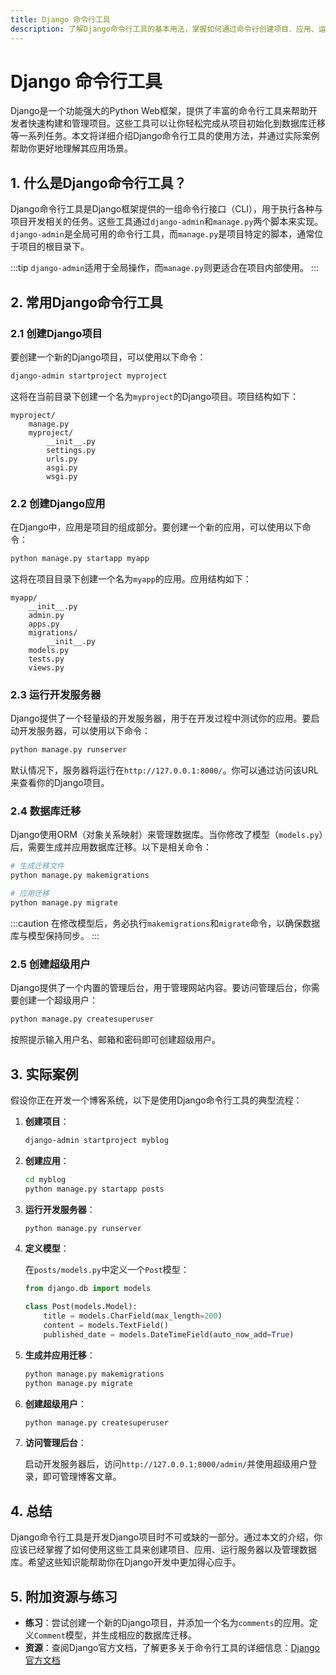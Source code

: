 ```yaml
---
title: Django 命令行工具
description: 了解Django命令行工具的基本用法，掌握如何通过命令行创建项目、应用、运行服务器以及执行数据库迁移等操作。
---
```


# Django 命令行工具

Django是一个功能强大的Python Web框架，提供了丰富的命令行工具来帮助开发者快速构建和管理项目。这些工具可以让你轻松完成从项目初始化到数据库迁移等一系列任务。本文将详细介绍Django命令行工具的使用方法，并通过实际案例帮助你更好地理解其应用场景。

## 1. 什么是Django命令行工具？

Django命令行工具是Django框架提供的一组命令行接口（CLI），用于执行各种与项目开发相关的任务。这些工具通过`django-admin`和`manage.py`两个脚本来实现。`django-admin`是全局可用的命令行工具，而`manage.py`是项目特定的脚本，通常位于项目的根目录下。

:::tip
`django-admin`适用于全局操作，而`manage.py`则更适合在项目内部使用。
:::

## 2. 常用Django命令行工具

### 2.1 创建Django项目

要创建一个新的Django项目，可以使用以下命令：

```bash
django-admin startproject myproject
```

这将在当前目录下创建一个名为`myproject`的Django项目。项目结构如下：

```
myproject/
    manage.py
    myproject/
        __init__.py
        settings.py
        urls.py
        asgi.py
        wsgi.py
```

### 2.2 创建Django应用

在Django中，应用是项目的组成部分。要创建一个新的应用，可以使用以下命令：

```bash
python manage.py startapp myapp
```

这将在项目目录下创建一个名为`myapp`的应用。应用结构如下：

```
myapp/
    __init__.py
    admin.py
    apps.py
    migrations/
        __init__.py
    models.py
    tests.py
    views.py
```

### 2.3 运行开发服务器

Django提供了一个轻量级的开发服务器，用于在开发过程中测试你的应用。要启动开发服务器，可以使用以下命令：

```bash
python manage.py runserver
```

默认情况下，服务器将运行在`http://127.0.0.1:8000/`。你可以通过访问该URL来查看你的Django项目。

### 2.4 数据库迁移

Django使用ORM（对象关系映射）来管理数据库。当你修改了模型（`models.py`）后，需要生成并应用数据库迁移。以下是相关命令：

```bash
# 生成迁移文件
python manage.py makemigrations

# 应用迁移
python manage.py migrate
```

:::caution
在修改模型后，务必执行`makemigrations`和`migrate`命令，以确保数据库与模型保持同步。
:::

### 2.5 创建超级用户

Django提供了一个内置的管理后台，用于管理网站内容。要访问管理后台，你需要创建一个超级用户：

```bash
python manage.py createsuperuser
```

按照提示输入用户名、邮箱和密码即可创建超级用户。

## 3. 实际案例

假设你正在开发一个博客系统，以下是使用Django命令行工具的典型流程：

1. **创建项目**：

    ```bash
    django-admin startproject myblog
    ```

2. **创建应用**：

    ```bash
    cd myblog
    python manage.py startapp posts
    ```

3. **运行开发服务器**：

    ```bash
    python manage.py runserver
    ```

4. **定义模型**：

    在`posts/models.py`中定义一个`Post`模型：

    ```python
    from django.db import models

    class Post(models.Model):
        title = models.CharField(max_length=200)
        content = models.TextField()
        published_date = models.DateTimeField(auto_now_add=True)
    ```

5. **生成并应用迁移**：

    ```bash
    python manage.py makemigrations
    python manage.py migrate
    ```

6. **创建超级用户**：

    ```bash
    python manage.py createsuperuser
    ```

7. **访问管理后台**：

    启动开发服务器后，访问`http://127.0.0.1:8000/admin/`并使用超级用户登录，即可管理博客文章。

## 4. 总结

Django命令行工具是开发Django项目时不可或缺的一部分。通过本文的介绍，你应该已经掌握了如何使用这些工具来创建项目、应用、运行服务器以及管理数据库。希望这些知识能帮助你在Django开发中更加得心应手。

## 5. 附加资源与练习

- **练习**：尝试创建一个新的Django项目，并添加一个名为`comments`的应用。定义`Comment`模型，并生成相应的数据库迁移。
- **资源**：查阅Django官方文档，了解更多关于命令行工具的详细信息：[Django官方文档](https://docs.djangoproject.com/en/stable/ref/django-admin/)
